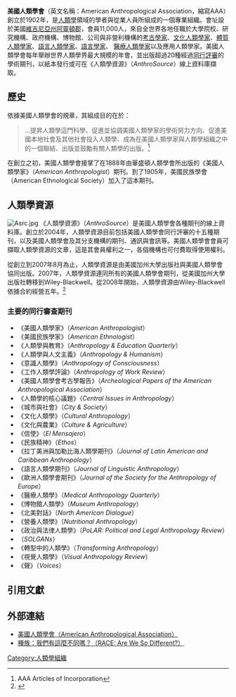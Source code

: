 {{Infobox organization
| name          = 美國人類學會<br />American Anthropological Association
| image         = [[File:Logo_of_the_American_Anthropological_Association.png|File:Logo of the American Anthropological Association.png]]
| caption       =
| abbreviation  = AAA
| motto         =
| predecessor   =
| successor     =
| formation     = 1902
| extinction    = <!-- date of extinction, optional -->
| type          = <!-- [[Governmental_organization|GO]], [[Non-governmental_organization|NGO]], [[Intergovernmental_organization|IGO]], [[International_nongovernmental_organization|INGO]], etc -->
| status        = <!-- ad hoc, treaty, foundation, etc -->
| purpose       = <!-- focus as e.g. humanitarian, peacekeeping, etc -->
| headquarters  = {{nowrap|美國，[[弗吉尼亞州|弗吉尼亞州]]，[[阿靈頓郡_(維吉尼亞州)|阿靈頓郡]]}}
| location      =
| coords        = <!-- Coordinates of location using a coordinates template -->
| region_served = [[美國|美國]]
| membership    = 11,000+
| language      = <!-- official languages -->
| general       = <!-- Secretary General -->
| leader_title  = President
| leader_name   = Leith P Mullings (2012-14)
| leader_title2 =
| leader_name2  =
| leader_title3 =
| leader_name3  =
| leader_title4 =
| leader_name4  =
| key_people    =
| main_organ    = <!-- gral. assembly, board of directors, etc -->
| parent_organization = <!-- if one -->
| affiliations  =
| budget        =
| num_staff     =
| num_volunteers =
| website       = [http://www.aaanet.org/ aaanet.org]
| remarks       =
| former name   =
}}
'''美國人類學會'''（英文名稱：American Anthropological Association，縮寫AAA）創立於1902年，是[[人類學|人類學]]領域的學者與從業人員所組成的一個專業組織。會址設於美國[[維吉尼亞州|維吉尼亞州]][[阿靈頓郡_(維吉尼亞州)|阿靈頓郡]]，會員11,000人，來自全世界各地任職於大學院校、研究機構、政府機構、博物館、公司與非營利機構的[[考古學|考古學家]]、[[文化人類學|文化人類學家]]、[[體質人類學|體質人類學家]]、[[語言人類學|語言人類學家]]、[[語言學家|語言學家]]、 [[醫療人類學|醫療人類學家]]以及應用人類學家。美國人類學會每年舉辦世界人類學界最大規模的年會，並出版超過20種經過[[同行評審|同行評審]]的學術期刊，以紙本發行或可在《人類學資源》（''AnthroSource''）線上資料庫擷取。

==歷史==
依據美國人類學會的規章，其組成目的在於：
 <blockquote>
...提昇人類學這門科學、促進並協調美國人類學家的學術努力方向、促進美國本地社會及其他社會投入人類學、成為在美國人類學家與人類學組織之中的一個聯結、出版並鼓勵有關人類學的出版。<ref>AAA Articles of Incorporation</ref>
</blockquote>
在創立之初，美國人類學會接掌了在1888年由華盛頓人類學會所出版的《美國人類學家》（''American Anthropologist''）期刊。到了1905年，美國民族學會（American Ethnological Society）加入了這本期刊。

==人類學資源==
[[Image:Asrc.jpg|right]]
《人類學資源》（''AnthroSource''）是美國人類學會各種期刊的線上資料庫。創立於2004年，人類學資源目前包括美國人類學會同行評審的十五種期刊，以及美國人類學會及其分支機構的期刊、通訊與會訊等。美國人類學會會員可擷取人類學資源的文章，這是其會員權利之一，各個機構也可付費取得使用權利。

從創立到2007年8月為止，人類學資源是由美國加州大學出版社與美國人類學會協同出版。2007年，人類學資源連同所有的美國人類學會期刊，從美國加州大學出版社轉移到Wiley-Blackwell。從2008年開始，人類學資源由Wiley-Blackwell依據合約經營五年。<ref>{{cite press release |title=Memorandum: AAA/Wiley-Blackwell Publishing Agreement |url=http://www.aaanet.org/press/memo_09142007.htm |date=2007-09-19 |publisher=American Anthropological Association |accessdate=2008-01-15 |deadurl=yes |archiveurl=https://web.archive.org/web/20080304105545/http://www.aaanet.org/press/memo_09142007.htm |archivedate=2008-03-04 }}</ref>

===主要的同行審查期刊===
* 《美國人類學家》（''American Anthropologist''）
* 《美國民族學家》（''American Ethnologist''）
* 《人類學與教育》（''Anthropology & Education Quarterly''）
* 《人類學與人文主義》（''Anthropology & Humanism''）
* 《意識人類學》（''Anthropology of Consciousness''）
* 《工作人類學評論》（''Anthropology of Work Review''）
* 《美國人類學會考古學報告》（''Archeological Papers of the American Anthropological Association''）
* 《人類學的核心議題》（''Central Issues in Anthropology''）
* 《城市與社會》（''City & Society''）
* 《文化人類學》（''Cultural Anthropology''）
* 《文化與農業》（''Culture & Agriculture''）
* 《信使》（''El Mensajero''）
* 《民族精神》（''Ethos''）
* 《拉丁美洲與加勒比海人類學期刊》（''Journal of Latin American and Caribbean Anthropology''）
* 《語言人類學期刊》（''Journal of Linguistic Anthropology''）
* 《歐洲人類學會期刊》（''Journal of the Society for the Anthropology of Europe''）
* 《醫療人類學》（''Medical Anthropology Quarterly''）
* 《博物館人類學》（''Museum Anthropology''）
* 《北美對話》（''North American Dialogue''）
* 《營養人類學》（''Nutritional Anthropology''）
* 《政治與法律人類學》（''PoLAR: Political and Legal Anthropology Review''）
* （''SOLGANs''）
* 《轉型中的人類學》（''Transforming Anthropology''）
* 《視覺人類學》（''Visual Anthropology Review''）
* 《聲》（''Voices''）

==引用文獻==
<references/>

==外部連結 ==
*[http://www.aaanet.org 美國人類學會（American Anthropological Association）] {{Wayback|url=http://www.aaanet.org/ |date=20151013043844 }}
*[https://web.archive.org/web/20190901093820/http://www.understandingrace.org/ 種族：我們有這麼不同嗎？（RACE: Are We So Different?）]

[[Category:人類學組織|Category:人類學組織]]